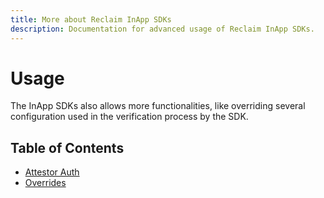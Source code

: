 ```yaml
---
title: More about Reclaim InApp SDKs
description: Documentation for advanced usage of Reclaim InApp SDKs.
---
```


# Usage

The InApp SDKs also allows more functionalities, like overriding several configuration used in the verification process by the SDK.

## Table of Contents

* [Attestor Auth](./usage/attestor-auth)
* [Overrides](./usage/overrides)
